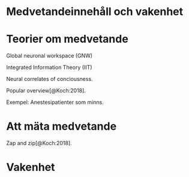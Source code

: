 # Medvetandeinnehåll och vakenhet

# Teorier om medvetande

Global neuronal workspace (GNW)

Integrated Information Theory (IIT)

Neural correlates of conciousness.

Popular overview[@Koch:2018].

Exempel: Anestesipatienter som minns.

# Att mäta medvetande

Zap and zip[@Koch:2018].

# Vakenhet




